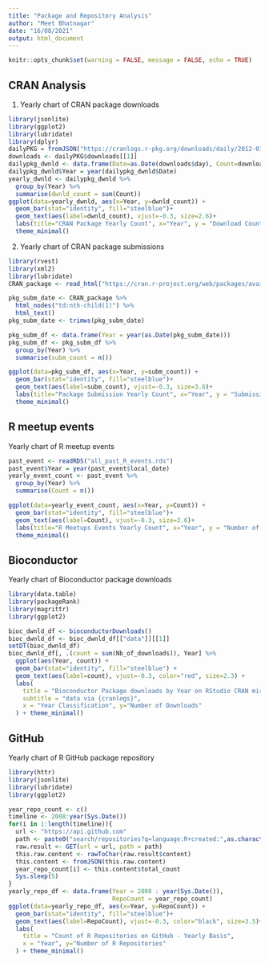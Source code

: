 ```yaml
---
title: "Package and Repository Analysis"
author: "Meet Bhatnagar"
date: "16/08/2021"
output: html_document
---
```


```r
knitr::opts_chunk$set(warning = FALSE, message = FALSE, echo = TRUE)
```

## CRAN Analysis

1. Yearly chart of CRAN package downloads

```r
library(jsonlite)
library(ggplot2)
library(lubridate)
library(dplyr)
dailyPKG = fromJSON("https://cranlogs.r-pkg.org/downloads/daily/2012-01-01:2020-12-31")
downloads <- dailyPKG$downloads[[1]]
dailypkg_dwnld <- data.frame(Date=as.Date(downloads$day), Count=downloads$downloads)
dailypkg_dwnld$Year = year(dailypkg_dwnld$Date)
yearly_dwnld <- dailypkg_dwnld %>%
  group_by(Year) %>%
  summarise(dwnld_count = sum(Count))
ggplot(data=yearly_dwnld, aes(x=Year, y=dwnld_count)) +
  geom_bar(stat="identity", fill="steelblue")+
  geom_text(aes(label=dwnld_count), vjust=-0.3, size=2.6)+
  labs(title="CRAN Package Yearly Count", x="Year", y = "Download Count")+ 
  theme_minimal()
```

2. Yearly chart of CRAN package submissions

```r
library(rvest)
library(xml2)
library(lubridate)
CRAN_package <- read_html("https://cran.r-project.org/web/packages/available_packages_by_date.html")

pkg_subm_date <- CRAN_package %>%
  html_nodes("td:nth-child(1)") %>%
  html_text()
pkg_subm_date <- trimws(pkg_subm_date)

pkg_subm_df <- data.frame(Year = year(as.Date(pkg_subm_date)))
pkg_subm_df <- pkg_subm_df %>%
  group_by(Year) %>%
  summarise(subm_count = n())

ggplot(data=pkg_subm_df, aes(x=Year, y=subm_count)) +
  geom_bar(stat="identity", fill="steelblue")+
  geom_text(aes(label=subm_count), vjust=-0.3, size=3.6)+
  labs(title="Package Submission Yearly Count", x="Year", y = "Submission Count")+ 
  theme_minimal()
```

## R meetup events

Yearly chart of R meetup events

```r
past_event <- readRDS("all_past_R_events.rds")
past_event$Year = year(past_event$local_date)
yearly_event_count <- past_event %>%
  group_by(Year) %>%
  summarise(Count = n())

ggplot(data=yearly_event_count, aes(x=Year, y=Count)) +
  geom_bar(stat="identity", fill="steelblue")+
  geom_text(aes(label=Count), vjust=-0.3, size=3.6)+
  labs(title="R Meetups Events Yearly Count", x="Year", y = "Number of Events Organized")+ 
  theme_minimal()
```

## Bioconductor

Yearly chart of Bioconductor package downloads

```r
library(data.table)
library(packageRank)
library(magrittr)
library(ggplot2)

bioc_dwnld_df <- bioconductorDownloads()
bioc_dwnld_df <- bioc_dwnld_df[["data"]][[1]]
setDT(bioc_dwnld_df)
bioc_dwnld_df[, .(count = sum(Nb_of_downloads)), Year] %>%
  ggplot(aes(Year, count)) + 
  geom_bar(stat="identity", fill="steelblue") + 
  geom_text(aes(label=count), vjust=-0.3, color="red", size=2.3) +
  labs(
    title = "Bioconductor Package downloads by Year on RStudio CRAN mirror", 
    subtitle = "data via {cranlogs}", 
    x = "Year Classification", y="Number of Downloads"
  ) + theme_minimal()
```

## GitHub

Yearly chart of R GitHub package repository

```r
library(httr)
library(jsonlite)
library(lubridate)
library(ggplot2)

year_repo_count <- c()
timeline <- 2008:year(Sys.Date())
for(i in 1:length(timeline)){
  url <- "https://api.github.com"
  path <- paste0("search/repositories?q=language:R+created:",as.character(timeline[i]),"&per_page=100&sort=stars&order=desc")
  raw.result <- GET(url = url, path = path)
  this.raw.content <- rawToChar(raw.result$content)
  this.content <- fromJSON(this.raw.content)
  year_repo_count[i] <- this.content$total_count
  Sys.sleep(5)
}
yearly_repo_df <- data.frame(Year = 2008 : year(Sys.Date()),
                             RepoCount = year_repo_count)
ggplot(data=yearly_repo_df, aes(x=Year, y=RepoCount)) +
  geom_bar(stat="identity", fill="steelblue")+
  geom_text(aes(label=RepoCount), vjust=-0.3, color="black", size=3.5)+
  labs(
    title = "Count of R Repositories on GitHub - Yearly Basis", 
    x = "Year", y="Number of R Repositories"
  ) + theme_minimal()
```